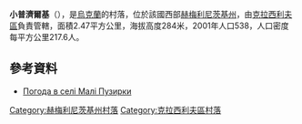 {{coord|49|50|32|N|26|44|53|E|scale:100000|display=title}}

'''小普濟爾基'''（{{lang-uk|Малі Пузирки}}），是[[烏克蘭|烏克蘭]]的村落，位於該國西部[[赫梅利尼茨基州|赫梅利尼茨基州]]，由[[克拉西利夫區|克拉西利夫區]]負責管轄，面積2.47平方公里，海拔高度284米，2001年人口538，人口密度每平方公里217.6人。

==參考資料==
* [http://weather.in.ua/ua/hmel'nickaja/14807 Погода в селі Малі Пузирки] {{Wayback|url=http://weather.in.ua/ua/hmel'nickaja/14807 |date=20201126182959 }}

{{DEFAULTSORT:Малі Пузирки}}
[[Category:赫梅利尼茨基州村落|Category:赫梅利尼茨基州村落]]
[[Category:克拉西利夫區村落|Category:克拉西利夫區村落]]


{{Khmelnytskyi-geo-stub}}